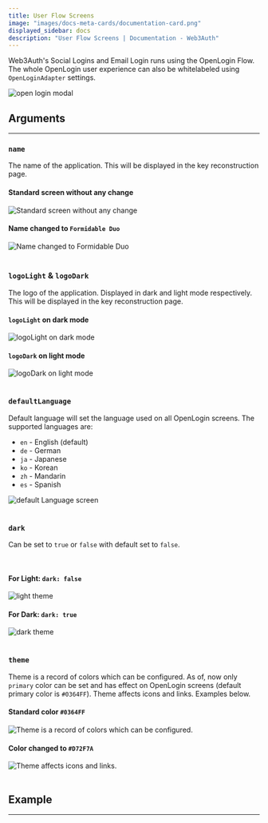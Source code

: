```yaml
---
title: User Flow Screens
image: "images/docs-meta-cards/documentation-card.png"
displayed_sidebar: docs
description: "User Flow Screens | Documentation - Web3Auth"
---
```



Web3Auth's Social Logins and Email Login runs using the OpenLogin Flow. The whole OpenLogin user experience can also be whitelabeled using
`OpenLoginAdapter` settings.

<div>
  <img style={{ minWidth: "250px", maxWidth: "300px" }} src={Image2} alt="open login modal" />
</div>

## Arguments

---

<OpenloginWhiteLabelConfig />

### `name`

The name of the application. This will be displayed in the key reconstruction page.

<div className="text-image-column">
  <div>
    <h4>
      Standard screen <strong>without</strong> any change
    </h4>
    <img style={{ display: "block", maxHeight: "500px", alignSelf: "center" }} src={Image5} alt="Standard screen without any change" />
  </div>
  <div>
    <h4>
      Name changed to <code>Formidable Duo</code>
    </h4>
    <img style={{ display: "block", maxHeight: "500px", alignSelf: "center" }} src={Image6} alt="Name changed to Formidable Duo" />
  </div>
</div>
<br />

### `logoLight` & `logoDark`

The logo of the application. Displayed in dark and light mode respectively. This will be displayed in the key reconstruction page.

<div className="text-image-column">
  <div>
    <h4>
      <code>logoLight</code> on dark mode
    </h4>
    <img style={{ display: "block", maxHeight: "500px", alignSelf: "center" }} src={Image8} alt="logoLight on dark mode" />
  </div>
  <div>
    <h4>
      <code>logoDark</code> on light mode
    </h4>
    <img style={{ display: "block", maxHeight: "500px", alignSelf: "center" }} src={Image9} alt="logoDark on light mode" />
  </div>
</div>
<br />

### `defaultLanguage`

Default language will set the language used on all OpenLogin screens. The supported languages are:

<div className="text-image-column">
  <div style={{ flexGrow: "1", minWidth: "200px" }}>
    <ul>
      <li>
        <code>en</code> - English (default)
      </li>
      <li>
        <code>de</code> - German
      </li>
      <li>
        <code>ja</code> - Japanese
      </li>
      <li>
        <code>ko</code> - Korean
      </li>
      <li>
        <code>zh</code> - Mandarin
      </li>
      <li>
        <code>es</code> - Spanish
      </li>
    </ul>
  </div>
  <div>
    <img style={{ width: "100%", maxWidth: "500px" }} src={Image7} alt="default Language screen" />
  </div>
</div>
<br />

### `dark`

Can be set to `true` or `false` with default set to `false`.

<br />

<div className="text-image-column">
  <div>
    <h4>
      For Light: <code>dark: false</code>
    </h4>
    <img style={{ display: "block", maxHeight: "500px", alignSelf: "center" }} src={Image3} alt="light theme" />
  </div>
  <div>
    <h4>
      For Dark: <code>dark: true</code>
    </h4>
    <img style={{ display: "block", maxHeight: "500px", alignSelf: "center" }} src={Image4} alt="dark theme" />
  </div>
</div>

<br />

### `theme`

Theme is a record of colors which can be configured. As of, now only `primary` color can be set and has effect on OpenLogin screens (default primary
color is `#0364FF`). Theme affects icons and links. Examples below.

<div className="text-image-column">
  <div>
    <h4>
      Standard color <code>#0364FF</code>
    </h4>
    <img
      style={{ display: "block", maxHeight: "500px", alignSelf: "center" }}
      src={Image5}
      alt="Theme is a record of colors which can be configured."
    />
  </div>
  <div>
    <h4>
      Color changed to <code>#D72F7A</code>
    </h4>
    <img style={{ display: "block", maxHeight: "500px", alignSelf: "center" }} src={Image6} alt="Theme affects icons and links." />
  </div>
</div>
<br />

## Example

---

<OpenloginWhiteLabelExample />
